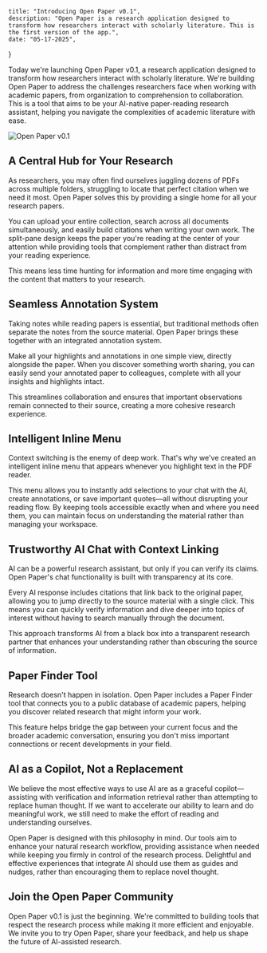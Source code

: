     title: "Introducing Open Paper v0.1",
    description: "Open Paper is a research application designed to transform how researchers interact with scholarly literature. This is the first version of the app.",
    date: "05-17-2025",
}

Today we're launching Open Paper v0.1, a research application designed to transform how researchers interact with scholarly literature. We're building Open Paper to address the challenges researchers face when working with academic papers, from organization to comprehension to collaboration. This is a tool that aims to be your AI-native paper-reading research assistant, helping you navigate the complexities of academic literature with ease.

![Open Paper v0.1](https://assets.khoj.dev/openpaper_still_v01.png)

## A Central Hub for Your Research

As researchers, you may often find ourselves juggling dozens of PDFs across multiple folders, struggling to locate that perfect citation when we need it most. Open Paper solves this by providing a single home for all your research papers.

You can upload your entire collection, search across all documents simultaneously, and easily build citations when writing your own work. The split-pane design keeps the paper you're reading at the center of your attention while providing tools that complement rather than distract from your reading experience.

This means less time hunting for information and more time engaging with the content that matters to your research.

## Seamless Annotation System

Taking notes while reading papers is essential, but traditional methods often separate the notes from the source material. Open Paper brings these together with an integrated annotation system.

Make all your highlights and annotations in one simple view, directly alongside the paper. When you discover something worth sharing, you can easily send your annotated paper to colleagues, complete with all your insights and highlights intact.

This streamlines collaboration and ensures that important observations remain connected to their source, creating a more cohesive research experience.

## Intelligent Inline Menu

Context switching is the enemy of deep work. That's why we've created an intelligent inline menu that appears whenever you highlight text in the PDF reader.

This menu allows you to instantly add selections to your chat with the AI, create annotations, or save important quotes—all without disrupting your reading flow. By keeping tools accessible exactly when and where you need them, you can maintain focus on understanding the material rather than managing your workspace.

## Trustworthy AI Chat with Context Linking

AI can be a powerful research assistant, but only if you can verify its claims. Open Paper's chat functionality is built with transparency at its core.

Every AI response includes citations that link back to the original paper, allowing you to jump directly to the source material with a single click. This means you can quickly verify information and dive deeper into topics of interest without having to search manually through the document.

This approach transforms AI from a black box into a transparent research partner that enhances your understanding rather than obscuring the source of information.

## Paper Finder Tool

Research doesn't happen in isolation. Open Paper includes a Paper Finder tool that connects you to a public database of academic papers, helping you discover related research that might inform your work.

This feature helps bridge the gap between your current focus and the broader academic conversation, ensuring you don't miss important connections or recent developments in your field.

## AI as a Copilot, Not a Replacement

We believe the most effective ways to use AI are as a graceful copilot—assisting with verification and information retrieval rather than attempting to replace human thought. If we want to accelerate our ability to learn and do meaningful work, we still need to make the effort of reading and understanding ourselves.

Open Paper is designed with this philosophy in mind. Our tools aim to enhance your natural research workflow, providing assistance when needed while keeping you firmly in control of the research process. Delightful and effective experiences that integrate AI should use them as guides and nudges, rather than encouraging them to replace novel thought.

## Join the Open Paper Community

Open Paper v0.1 is just the beginning. We're committed to building tools that respect the research process while making it more efficient and enjoyable. We invite you to try Open Paper, share your feedback, and help us shape the future of AI-assisted research.
